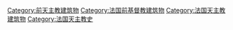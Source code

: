 [[Category:前天主教建筑物|Category:前天主教建筑物]]
[[Category:法国前基督教建筑物|Category:法国前基督教建筑物]]
[[Category:法国天主教建筑物|Category:法国天主教建筑物]]
[[Category:法国天主教史|Category:法国天主教史]]